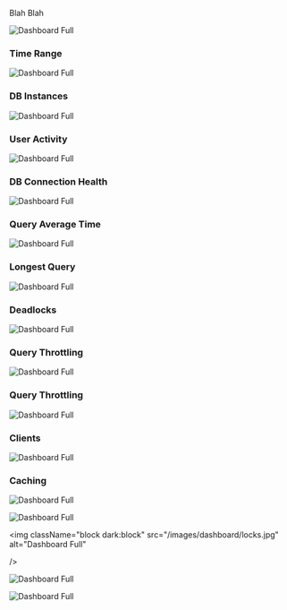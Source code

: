 
Blah Blah

<img
  className="block dark:block"
  src="/images/dashboard/full.jpg"
  alt="Dashboard Full"
/>  

### Time Range

<img
  className="block dark:block"
  src="/images/dashboard/time-range.jpg"
  alt="Dashboard Full"
  width={350}
/> 

### DB Instances

<img
  className="block dark:block"
  src="/images/dashboard/db-instances.jpg"
  alt="Dashboard Full"
  width={250}
/> 

### User Activity

<img
  className="block dark:block"
  src="/images/dashboard/user-activity.jpg"
  alt="Dashboard Full"
  width={250}
/> 

### DB Connection Health

<img
  className="block dark:block"
  src="/images/dashboard/connection-health.jpg"
  alt="Dashboard Full"
  width={250}
/> 

### Query Average Time

<img
  className="block dark:block"
  src="/images/dashboard/query-avg.jpg"
  alt="Dashboard Full"
  width={250}
/> 

### Longest Query

<img
  className="block dark:block"
  src="/images/dashboard/longest-query.jpg"
  alt="Dashboard Full"
  width={250}
/> 

### Deadlocks

<img
  className="block dark:block"
  src="/images/dashboard/deadlocks.jpg"
  alt="Dashboard Full"
  width={250}
/> 

### Query Throttling

<img
  className="block dark:block"
  src="/images/dashboard/query-throtteling.jpg"
  alt="Dashboard Full"
  width={250}
/> 

### Query Throttling

<img
  className="block dark:block"
  src="/images/dashboard/query-throtteling.jpg"
  alt="Dashboard Full"
  width={250}
/> 

### Clients

<img
  className="block dark:block"
  src="/images/dashboard/clients.jpg"
  alt="Dashboard Full"
  width={250}
/> 

### Caching

<img
  className="block dark:block"
  src="/images/dashboard/caching.jpg"
  alt="Dashboard Full"
  width={250}
/> 

<img
  className="block dark:block"
  src="/images/dashboard/max-cpu.jpg"
  alt="Dashboard Full"
/> 

<img
  className="block dark:block"
  src="/images/dashboard/locks.jpg"
  alt="Dashboard Full"

/> 

<img
  className="block dark:block"
  src="/images/dashboard/max-connections.jpg"
  alt="Dashboard Full"
/> 

<img
  className="block dark:block"
  src="/images/dashboard/iops.jpg"
  alt="Dashboard Full"
/>  